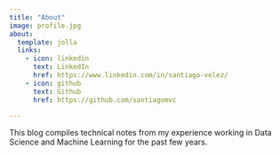 ```yaml
---
title: "About"
image: profile.jpg
about:
  template: jolla
  links:
    - icon: linkedin
      text: LinkedIn
      href: https://www.linkedin.com/in/santiago-velez/
    - icon: github
      text: Github
      href: https://github.com/santiagomvc

---
```


This blog compiles technical notes from my experience working in Data Science and Machine Learning for the past few years.
